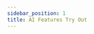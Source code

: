 ```yaml
---
sidebar_position: 1
title: AI Features Try Out
---
```



<FileCardContainer>
  <FileCard 
    title="Notebook LM"
    description="Generate Your Podcats from PDFs or URLs."
    link='http://10.4.32.1:7860/'
    iconUrl={icon1}
  />
  <FileCard 
    title="NotebookLM Plus"
    description="Generate Your Podcats from PDFs or URLs."
    link='https://notebooklm-plus.platform.dev.motiong.net/'
    iconUrl={icon1}
  />
  <FileCard 
    title="Candidate Resume Scanner"
   description="Help HR screen resume against job description."
    link='http://10.4.32.165/'
    iconUrl={icon2}
  />
  <FileCard 
    title="Voice -> text"
    description="A Gradio-based browser interface for Whisper.You can use is as an Easy Subtitle Generator!"
    link='http://10.4.32.166/'
    iconUrl={icon4}
  />
  <FileCard 
    title="Text -> Voice"
    description="Transform text into speech audio effortlessly."
    link='http://10.4.32.1:3000/text-to-speech/mms'
    iconUrl={icon10}
  />
  <FileCard 
    title="Research Agent"
    description="Enter a topic, and the agent refines knowledge, then provides feedback."
    link='http://10.4.32.167/'
    iconUrl={icon8}
  />
  <FileCard 
    title="Video & Audio Summarizer"
    description="This is one service, but fits 2 features: Video Summarizer + Audio Summarizer"
    link='http://10.4.32.1:8089/'
    iconUrl={icon4}
  />
  <FileCard 
    title="Agent Collaboration live"
    description="A demo where multi agents collaborate to respond to te user's summarizer."
    link='http://10.4.32.169:3000/'
    iconUrl={icon9}
  />
</FileCardContainer>
